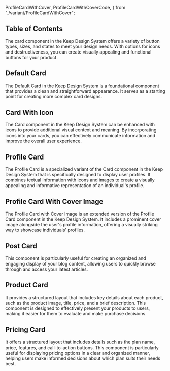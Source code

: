   ProfileCardWithCover,
  ProfileCardWithCoverCode,
} from "./variant/ProfileCardWithCover";


## Table of Contents

The card component in the Keep Design System offers a variety of button types, sizes, and states to meet your design needs. With options for icons and destructiveness, you can create visually appealing and functional buttons for your product.

## Default Card

The Default Card in the Keep Design System is a foundational component that provides a clean and straightforward appearance. It serves as a starting point for creating more complex card designs.

<CodePreview code={DefaultCardCode}>
  <DefaultCard />
</CodePreview>

## Card With Icon

The Card component in the Keep Design System can be enhanced with icons to provide additional visual context and meaning. By incorporating icons into your cards, you can effectively communicate information and improve the overall user experience.

<CodePreview code={CardWithIconCode}>
  <CardWithIcon />
</CodePreview>

## Profile Card

The Profile Card is a specialized variant of the Card component in the Keep Design System that is specifically designed to display user profiles. It combines textual information with icons and images to create a visually appealing and informative representation of an individual's profile.

<CodePreview code={ProfileCardCode}>
  <ProfileCard />
</CodePreview>

## Profile Card With Cover Image

The Profile Card with Cover Image is an extended version of the Profile Card component in the Keep Design System. It includes a prominent cover image alongside the user's profile information, offering a visually striking way to showcase individuals' profiles.

<CodePreview code={ProfileCardWithCoverCode}>
  <ProfileCardWithCover />
</CodePreview>

## Post Card

This component is particularly useful for creating an organized and engaging display of your blog content, allowing users to quickly browse through and access your latest articles.

<CodePreview code={PostCardCode}>
  <PostCard />
</CodePreview>

## Product Card

It provides a structured layout that includes key details about each product, such as the product image, title, price, and a brief description. This component is designed to effectively present your products to users, making it easier for them to evaluate and make purchase decisions.

<CodePreview code={ProductCardCode}>
  <ProductCard />
</CodePreview>

## Pricing Card

It offers a structured layout that includes details such as the plan name, price, features, and call-to-action buttons. This component is particularly useful for displaying pricing options in a clear and organized manner, helping users make informed decisions about which plan suits their needs best.

<CodePreview code={PricingCardCode}>
  <PricingCard />
</CodePreview>
